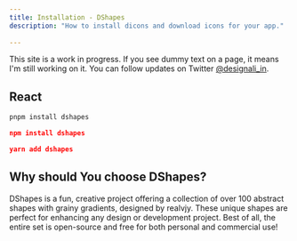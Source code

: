 ```yaml
---
title: Installation - DShapes
description: "How to install dicons and download icons for your app."
 
---
```


<Callout>

This site is a work in progress. If you see dummy text on a page, it means I'm still working on it. You can follow updates on Twitter [@designali_in](https://twitter.com/designali_in).

</Callout>

## React

<div className="grid md:flex w-full gap-3">

```bash title="pnpm"
pnpm install dshapes
```

```json title="npm"
npm install dshapes
```

```json title="yarn"
yarn add dshapes
```

</div>

## Why should You choose DShapes?

DShapes is a fun, creative project offering a collection of over 100
abstract shapes with grainy gradients, designed by realvjy. These
unique shapes are perfect for enhancing any design or development
project. Best of all, the entire set is open-source and free for
both personal and commercial use!

